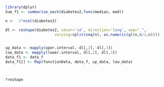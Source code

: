 



```r
library(dplyr)
Sum_f1 <- summarise_each(diabetes2,funs(median, mad))

n <-  2*ncol(diabetes2)

dl <- reshape(diabetes2, idvar='id', direction='long', sep="_", 
                      varying=split(seq(n), as.numeric(gl(n,n/2,n))))


up_data <- mapply(uper.interval, dl[,2], dl[,3])
low_data <- mapply(lower.interval, dl[,2], dl[,3])
data_f1 <- data_f
data_f1[] <- Map(functionData, data_f, up_data, low_data)



?reshape


```

